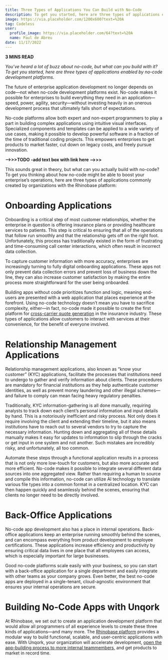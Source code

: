 ```yaml
---
title: Three Types of Applications You Can Build with No-Code
description: To get you started, here are three types of applications enabled by no-code development platforms.
image: https://via.placeholder.com/1200x600?text=%20A
tag: Codeless
user:
  profile_image: https://via.placeholder.com/64?text=%20A
  name: Paul de Abreu
date: 11/17/2022
---
```


**3 MINS READ**

*You’ve heard a lot of buzz about no-code, but what can you build with it? To get you started, here are three types of applications enabled by no-code development platforms.*

The future of enterprise application development no longer depends on code—not when no-code development platforms exist. No-code makes it possible for enterprises to build everything they need in an application—speed, power, agility, security—without investing heavily in an onerous development process that ultimately falls short of expectations.

No-code platforms allow both expert and non-expert programmers to play a part in building complex applications using intuitive visual interfaces. Specialized components and templates can be applied to a wide variety of use cases, making it possible to develop powerful software in a fraction of the time of traditional coding projects. This empowers enterprises to get products to market faster, cut down on legacy costs, and freely pursue innovation.

**-->>>TODO -add text box with link here -->>>**

This sounds great in theory, but what can you actually build with no-code? To get you thinking about how no-code might be able to boost your enterprise’s operations, here are three types of applications commonly created by organizations with the Rhinobase platform:

# Onboarding Applications

Onboarding is a critical step of most customer relationships, whether the enterprise in question is offering insurance plans or providing healthcare services to patients. This step is critical to ensuring that all of the operations that follow run smoothly and that the relationship gets off on the right foot. Unfortunately, this process has traditionally existed in the form of frustrating and time-consuming call center interactions, which often result in incorrect data collection.

To capture customer information with more accuracy, enterprises are increasingly turning to fully digital onboarding applications. These apps not only prevent data collection errors and prevent loss of business down the line, they can also increase customer satisfaction by making the entire process more straightforward for the user being onboarded.

Building apps without code prioritizes function and logic, meaning end-users are presented with a web application that places experience at the forefront. Using no-code technology doesn’t mean you have to sacrifice complexity, either—in fact, no-code made it possible to create the first platform for [cross-carrier quote generation](https://rhinobase.com) in the insurance industry. These types of applications allow customers to interact with services at their convenience, for the benefit of everyone involved.

# Relationship Management Applications

Relationship management applications, also known as “know your customer” (KYC) applications, facilitate the processes that institutions need to undergo to gather and verify information about clients. These procedures are mandatory for financial institutions as they help authenticate customer identities, as well as prevent money laundering and other illegal schemes—and failure to comply can mean facing heavy regulatory penalties.

Traditionally, KYC information-gathering is all done manually, requiring analysts to track down each client’s personal information and input details by hand. This is a notoriously inefficient and risky process. Not only does it require involving the client and extending their timeline, but it also means institutions have to reach out to several vendors to try to capture the necessary information. Hunting down and aggregating all of these details manually makes it easy for updates to information to slip through the cracks or get input in one system and not another. Such mistakes are incredibly risky, and unfortunately, all too common.

Automate these steps through a functional application results in a process that is not only more low-touch for customers, but also more accurate and more efficient. No-code makes it possible to integrate several different data sources into one aggregated view. Rather than requiring a human to source and compile this information, no-code can utilize AI technology to translate various file types into a common format in a centralized location. KYC can then happen quickly and seamlessly behind the scenes, ensuring that clients no longer need to be directly involved.

# Back-Office Applications

No-code app development also has a place in internal operations. Back-office applications keep an enterprise running smoothly behind the scenes, and can encompass everything from product development to employee certifications. These applications increase efficiency and productivity by ensuring critical data lives in one place that all employees can access, which is especially important for large businesses.

Good no-code platforms scale easily with your business, so you can start with a back-office application for a single department and easily integrate with other teams as your company grows. Even better, the best no-code apps are deployed in a single-tenant, cloud-agnostic environment that ensures your internal operations are secure.

# Building No-Code Apps with Unqork

At Rhinobase, we set out to create an application development platform that would allow all programmers of all experience levels to create these three kinds of applications—and many more. The [Rhinobase platform](https://rhinobase.com) provides a modular way to build functional, scalable, and user-centric applications with ease. With Unqork, your organization will accelerate development, [open the app-building process to more internal teammembers,](https://rhinobase.com) and get products to market in record time.

